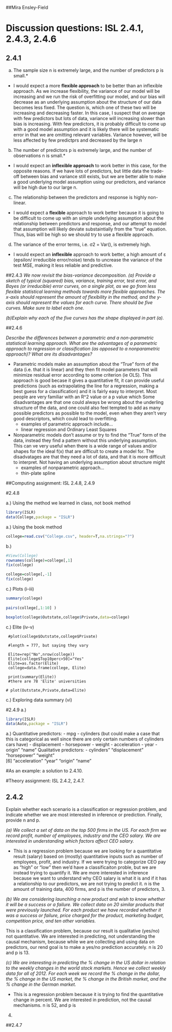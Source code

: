 
##Mira Ensley-Field
 
# Discussion questions: ISL 2.4.1, 2.4.3, 2.4.6
 
## 2.4.1
 
(a) The sample size n is extremely large, and the number of predictors
 p is small.*
 
- I would expect a more **flexible approach** to be better than an inflexible approach. As we increase flexibility, the variance of our model will be increasing and we run the risk of overfitting our model, and our bias will decrease as an underlying assumption about the structure of our data becomes less fixed. The question is, which one of these two will be increasing and decreasing faster. In this case, I suspect that on average with few predictors but lots of data, variance will increasing slower than bias is increasing. With few predictors, it is probably difficult to come up with a good model assumption and it is likely there will be systematic error in that we are omitting relevant variables. Variance however, will be less affected by few predictprs and decreased by the large n
 
(b) The number of predictors p is extremely large, and the number
 of observations n is small.*
 
- I would expect an **inflexible approach** to work better in this case, for the opposite reasons. If we have lots of predictors, but little data the trade-off between bias and variance still exists, but we are better able to make a good underlying model assumption using our predictors, and variance will be high due to our large n.
 
(c) The relationship between the predictors and response is highly
 non-linear.
 
- I would expect a **flexible** approach to work better because it is going to be difficult to come up with an simple underlying assumption about the relationship between predictors and response, and our attempt to model that assumption will likely deviate substaintially from the "true" equation. Thus, bias will be high so we should try to use a flexible approach.

(d) The variance of the error terms, i.e. σ2 = Var(), is extremely
 high.

- I would expect an **inflexible** approach to work better, a high amount of ε (epsilon/ irreducible error/noise) tends to uncrease the variance of the test MSE, making it less reliable and predictive.

##2.4.3
*We now revisit the bias-variance decomposition.
(a) Provide a sketch of typical (squared) bias, variance, training error,
 test error, and Bayes (or irreducible) error curves, on a single
 plot, as we go from less flexible statistical learning methods
 towards more flexible approaches. The x-axis should represent
 the amount of flexibility in the method, and the y-axis should
 represent the values for each curve. There should be five curves.
 Make sure to label each one.*
 
 
 
 
*(b)Explain why each of the five curves has the shape displayed in
 part (a).*
 
##2.4.6
 
*Describe the differences between a parametric and a non-parametric
 statistical learning approach. What are the advantages of a parametric
 approach to regression or classification (as opposed to a nonparametric
 approach)? What are its disadvantages?*
 
- Parametric models make an assumption about the "True" form of the data (i.e. that it is linear) and they then fit model parameters that will minimize residual error according to some criterion (ie OLS). This approach is good becase it gives a quantitative fit, it can provide useful predictions (such as extrapolating the line for a regression, making a best guess for a classification) and it is fairly easy to interpret. Most people are very familiar with an R^2 value or a p value which Some disadvantages are that one could always be wrong about the underling structure of the data, and one could also feel tempted to add as many possible predictors as possible to the model, even when they aren't very good descriptors, which could lead to overfitting.
    + examples of parametric approach include...
    + linear regression and Ordinary Least Squares
 
- Nonparametric models don't assume or try to find the "True" form of the data, instead they find a pattern without this underlying assumption. This can ve very useful when there is a wide range of values and/or shapes for the ideal f(x) that are difficult to create a model for. The disadvatages are that they need a lot of data, and that it is more difficult to interpret. Not having an underlying assumption about structure might
    + examples of nonparametric approach...
    + thin-plate spline
 
 
##Computing assignment: ISL 2.4.8, 2.4.9

#2.4.8

a.) Using the method we learned in class, not book method
```r
library(ISLR)
data(College,package = "ISLR")

```

a.) Using the book method
```r
college=read.csv("College.csv", header=T,na.strings="?")
```


b.)
```r
#View(College)
rownames(college)=college[,1]
fix(college)

```


```r
college=college[,-1]
fix(college)

```

c.) Plots (i-iii)
```r
summary(college)
 
pairs(college[,1:10] )

boxplot(college$Outstate,college$Private,data=college)
```
c.) Elite (iv-v)
```{}
 #plot(college$Outstate,college$Private)
 
 #length = 777, but saying they vary
 
 Elite=rep("No",nrow(college))
 Elite[college$Top10perc>50]="Yes"
 Elite=as.factor(Elite)
 college=data.frame(college, Elite)
 
 print(summary(Elite))
 #there are 78 'Elite' universities
 
# plot(Outstate,Private,data=Elite)

```
 c.) Exploring data summary (vi)
 
 
 


#2.4.9
a.)
```r
library(ISLR)
data(Auto,package = "ISLR")

```
 
a.)
Quantitative predictors:
- mpg
- cylinders (but could make a  case that this is categorical as well since there are only certain numbers of cylinders cars have)
- displacement
- horsepower
- weight
- acceleration
- year
- origin"       "name" 
Qualitative predictors:
- cylinders"    "displacement" "horsepower"   "weight"      
[6] "acceleration" "year"         "origin"       "name" 

#As an example: a solution to 2.4.10.
 
#Theory assignment: ISL 2.4.2, 2.4.7.
 
## 2.4.2
Explain whether each scenario is a classification or regression problem,
 and indicate whether we are most interested in inference or prediction.
 Finally, provide n and p.
 
*(a) We collect a set of data on the top 500 firms in the US. For each
 firm we record profit, number of employees, industry and the
 CEO salary. We are interested in understanding which factors
 affect CEO salary.*
 
- This is a regression problem because we are looking for a quantitative result (salary) based on (mostly) quantitative inputs such as number of employees, profit, and industry. If we were trying to categorize CEO pay as "high" or "low" then we'd have a classificaiton proble, but we are instead trying to quantify it. We are more interested in inference because we want to understand why CEO salary is what it is and if it has a relationship to our predictors, we are not trying to predict it. n is the amount of training data, 400 firms, and p is the number of predictors, 3.
 
*(b) We are considering launching a new product and wish to know
 whether it will be a success or a failure. We collect data on 20
 similar products that were previously launched. For each product
 we have recorded whether it was a success or failure, price
 charged for the product, marketing budget, competition price,
and ten other variables.*
 
This is a classification problem, because our result is qualitative (yes/no) not quantitative. We are interested in predicting, not understanding the causal mechanism, because while we are collecting and using data on predictors, our rend goal is to make a yes/no prediction accurately. n is 20 and p is 13.
 
 
*(c) We are interesting in predicting the % change in the US dollar in
 relation to the weekly changes in the world stock markets. Hence
 we collect weekly data for all of 2012. For each week we record
 the % change in the dollar, the % change in the US market,
 the % change in the British market, and the % change in the
 German market.*
 
- This is a regression problem because it is trying to find the quantitative change in percent. We are interested in prediction, not the causal mechanisms. n is 52, and p is 

4.
 
##2.4.7
